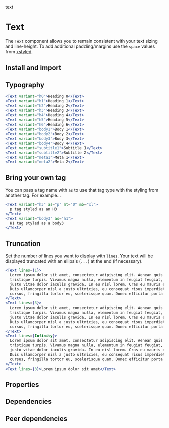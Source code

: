 text

# Text

<tagversion version={version} name={name} />

The `Text` component allows you to remain consistent with your text sizing and line-height. To add additional padding/margins use the `space` values from [xstyled](https://xstyled.dev/docs/style-props/).

## Install and import

<usage component={component} name={name} peerDependencies={peerDependencies} />

## Typography

```jsx
<Text variant="h0">Heading 0</Text>
<Text variant="h1">Heading 1</Text>
<Text variant="h2">Heading 2</Text>
<Text variant="h3">Heading 3</Text>
<Text variant="h4">Heading 4</Text>
<Text variant="h5">Heading 5</Text>
<Text variant="h6">Heading 6</Text>
<Text variant="body1">Body 1</Text>
<Text variant="body2">Body 2</Text>
<Text variant="body3">Body 3</Text>
<Text variant="body4">Body 4</Text>
<Text variant="subtitle1">Subtitle 1</Text>
<Text variant="subtitle2">Subtitle 2</Text>
<Text variant="meta1">Meta 1</Text>
<Text variant="meta2">Meta 2</Text>
```

## Bring your own tag

You can pass a tag name with `as` to use that tag type with the styling from another tag. For example…

```jsx
<Text variant="h3" as="p" mt="0" mb="xl">
  p tag styled as an H3
</Text>
<Text variant="body3" as="h1">
  H1 tag styled as a body3
</Text>
```

## Truncation

Set the number of lines you want to display with `lines`. Your text will be displayed truncated with an ellipsis (`...`) at the end (if necessary).

```jsx
<Text lines={1}>
  Lorem ipsum dolor sit amet, consectetur adipiscing elit. Aenean quis viverra lectus, vel
  tristique turpis. Vivamus magna nulla, elementum in feugiat feugiat, egestas eget nibh. Ut ac
  justo vitae dolor iaculis gravida. In eu nisl lorem. Cras eu mauris et tortor suscipit accumsan.
  Duis ullamcorper nisl a justo ultricies, eu consequat risus imperdiet. Phasellus at metus
  cursus, fringilla tortor eu, scelerisque quam. Donec efficitur porta elit ac malesuada.
</Text>
<Text lines={3}>
  Lorem ipsum dolor sit amet, consectetur adipiscing elit. Aenean quis viverra lectus, vel
  tristique turpis. Vivamus magna nulla, elementum in feugiat feugiat, egestas eget nibh. Ut ac
  justo vitae dolor iaculis gravida. In eu nisl lorem. Cras eu mauris et tortor suscipit accumsan.
  Duis ullamcorper nisl a justo ultricies, eu consequat risus imperdiet. Phasellus at metus
  cursus, fringilla tortor eu, scelerisque quam. Donec efficitur porta elit ac malesuada.
</Text>
<Text lines={Infinity}>
  Lorem ipsum dolor sit amet, consectetur adipiscing elit. Aenean quis viverra lectus, vel
  tristique turpis. Vivamus magna nulla, elementum in feugiat feugiat, egestas eget nibh. Ut ac
  justo vitae dolor iaculis gravida. In eu nisl lorem. Cras eu mauris et tortor suscipit accumsan.
  Duis ullamcorper nisl a justo ultricies, eu consequat risus imperdiet. Phasellus at metus
  cursus, fringilla tortor eu, scelerisque quam. Donec efficitur porta elit ac malesuada.
</Text>
<Text lines={3}>Lorem ipsum dolor sit amet</Text>
```

## Properties

<props propTypes={props.propTypes.Text} />

## Dependencies

<dependencies dependencies={dependencies} />

## Peer dependencies

<dependencies dependencies={peerDependencies} />
